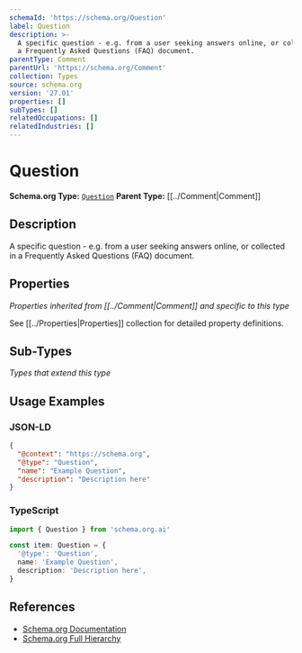 ```yaml
---
schemaId: 'https://schema.org/Question'
label: Question
description: >-
  A specific question - e.g. from a user seeking answers online, or collected in
  a Frequently Asked Questions (FAQ) document.
parentType: Comment
parentUrl: 'https://schema.org/Comment'
collection: Types
source: schema.org
version: '27.01'
properties: []
subTypes: []
relatedOccupations: []
relatedIndustries: []
---
```

# Question

**Schema.org Type:** [`Question`](https://schema.org/Question)
**Parent Type:** [[../Comment|Comment]]

## Description

A specific question - e.g. from a user seeking answers online, or collected in a Frequently Asked Questions (FAQ) document.

## Properties

*Properties inherited from [[../Comment|Comment]] and specific to this type*

See [[../Properties|Properties]] collection for detailed property definitions.

## Sub-Types

*Types that extend this type*

## Usage Examples

### JSON-LD

```json
{
  "@context": "https://schema.org",
  "@type": "Question",
  "name": "Example Question",
  "description": "Description here"
}
```

### TypeScript

```typescript
import { Question } from 'schema.org.ai'

const item: Question = {
  '@type': 'Question',
  name: 'Example Question',
  description: 'Description here',
}
```

## References

- [Schema.org Documentation](https://schema.org/Question)
- [Schema.org Full Hierarchy](https://schema.org/docs/full.html)
